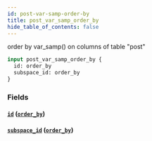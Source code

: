 ```yaml
---
id: post-var-samp-order-by
title: post_var_samp_order_by
hide_table_of_contents: false
---
```



order by var_samp() on columns of table "post"

```graphql
input post_var_samp_order_by {
  id: order_by
  subspace_id: order_by
}
```


### Fields

#### [`id`](#) ([`order_by`](../enums/order-by))




#### [`subspace_id`](#) ([`order_by`](../enums/order-by))






